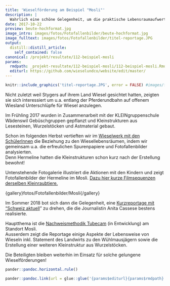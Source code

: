 ```yaml
---
title: 'Wieselförderung am Beispiel "Mosli"'
description: |
  Wahrlich eine schöne Gelegenheit, um die praktische Lebensraumaufwertung, die angewandte Forschung, die Umweltbildung und die Wirkungskontrolle von Wiesel & Co am Zimmerberg zu zeigen:  Am Beispiel des Landwirtschaftsbetriebs der Familie Styger im Mosli, Wädenswil.  Die Fotogalerie und eine kurze Reportage von "Schweiz aktuell" illustrieren das Beispiel "Mosli" eindrücklich.  
date: 2017-10-22
preview: beute-hochformat.jpg
image_intro: images/fotos/Fotofallenbilder/beute-hochformat.jpg
image_fulltext: images/fotos/Fotofallenbilder/titel-reportage.JPG
output:
  distill::distill_article:
    self_contained: false
canonical: /projekt/resultate/112-beispiel-mosli
params:
  rmdpath: _projekt-resultate/112-beispiel-mosli/112-beispiel-mosli.Rmd
  editurl: https://github.com/wieselundco/website/edit/master/
---
```



```r
knitr::include_graphics('titel-reportage.JPG', error = FALSE) #images/fotos/Fotofallenbilder/titel-reportage.JPG
```

Nicht zuletzt weil Stygers auf ihrem Land Wiesel gesichtet hatten,
zeigten sie sich interessiert um u.a. entlang der Pferderundbahn auf
offenem Wiesland Unterschlüpfe für Wiesel anzulegen.

Im Frühling 2017 wurden in Zusammenarbeit mit der KLEINgruppenschule
Wädenswil Gebüschgruppen gepflanzt und Kleinstrukturen aus Lesesteinen,
Wurzelstöcken und Astmaterial gebaut. 

Schon im folgenden Herbst vertieften wir im [Wieselwerk mit den
SchülerInnen](http://www.wieselundco.ch/mithelfen-anpacken/mithelfen/108-wieselwerk-mit-schulklassen)
die Beziehung zu den Wiesellebensräumen, indem wir gemeinsam u.a. die
erfreulichen Spurenpapiere und Fotofallenbilder analysierten.   
Denn Hermeline hatten die Kleinstrukturen schon kurz nach der
Erstellung bewohnt!

Untenstehende Fotogalerie illustriert die Aktionen mit den Kindern und
zeigt Fotofallenbilder der Hermeline im Mosli. [Dazu hier kurze
Filmsequenzen derselben
Kleinraubtiere. ](https://www.youtube.com/playlist?list=PLilD7MYfI8xV9aLwFoTxpKfjO3Da2a8Nh) 

{gallery}fotos/Fotofallenbilder/Mosli{/gallery}

Im Sommer 2018 bot sich dann die Gelegenheit, eine [Kurzreportage mit
"Schweiz
aktuell](https://tp.srgssr.ch/p/portal?urn=urn:srf:video:7bb03a36-285a-42b7-ac32-135bccec30c7&autoplay=true&legacy=true&width=640&height=360&playerType=)" zu
drehen, die die Journalistin Anita Cassese bestens realisierte. 

Hauptthema ist die [Nachweismethodik
Tubecam](https://www.zhaw.ch/de/lsfm/institute-zentren/iunr/integrative-oekologie/wildtiermanagement/referenzprojekte/tubecam/) (in
Entwicklung) am Standort Mosli.  
Ausserdem zeigt die Reportage einige Aspekte der Lebensweise von Wieseln
inkl. Statement des Landwirts zu den Wühlmausjägern sowie die Erstellung
einer weiteren Kleinstruktur aus Wurzelstöcken.

Die Beteiligten bleiben weiterhin im Einsatz für solche gelungene
Wieselförderungen!

```r
pander::pandoc.horizontal.rule()

pander::pandoc.link(url = glue::glue('{params$editurl}{params$rmdpath}'),text = 'Artikel bearbeiten')
```

<!--http://wieselundco.ch/projekt/resultate/112-beispiel-mosli-->
